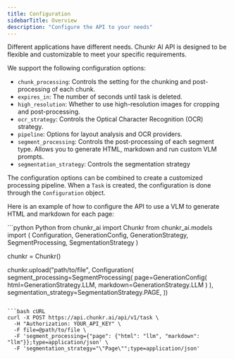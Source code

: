 ```yaml
---
title: Configuration
sidebarTitle: Overview
description: "Configure the API to your needs"
---
```

Different applications have different needs. Chunkr AI API is designed to be flexible and customizable to meet your specific requirements.

We support the following configuration options:
- `chunk_processing`: Controls the setting for the chunking and post-processing of each chunk.
- `expires_in`: The number of seconds until task is deleted.
- `high_resolution`: Whether to use high-resolution images for cropping and post-processing.
- `ocr_strategy`: Controls the Optical Character Recognition (OCR) strategy.
- `pipeline`: Options for layout analysis and OCR providers.
- `segment_processing`: Controls the post-processing of each segment type. Allows you to generate HTML, markdown and run custom VLM prompts.
- `segmentation_strategy`: Controls the segmentation strategy

The configuration options can be combined to create a customized processing pipeline. When a `Task` is created, the configuration is done through the `Configuration` object.

Here is an example of how to configure the API to use a VLM to generate HTML and markdown for each page:

<CodeGroup> 
```python Python
from chunkr_ai import Chunkr
from chunkr_ai.models import (
    Configuration, 
    GenerationConfig, 
    GenerationStrategy, 
    SegmentProcessing, 
    SegmentationStrategy
)

chunkr = Chunkr()

chunkr.upload("path/to/file", Configuration(
    segment_processing=SegmentProcessing(
        page=GenerationConfig(
            html=GenerationStrategy.LLM, 
            markdown=GenerationStrategy.LLM
        )
    ),
    segmentation_strategy=SegmentationStrategy.PAGE,
))
```

```bash cURL
curl -X POST https://api.chunkr.ai/api/v1/task \
  -H "Authorization: YOUR_API_KEY" \
  -F file=@path/to/file \
  -F 'segment_processing={"page": {"html": "llm", "markdown": "llm"}};type=application/json' \
  -F 'segmentation_strategy="\"Page\"";type=application/json'
```
</CodeGroup>

